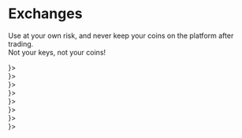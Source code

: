 
# Exchanges

Use at your own risk, and never keep your coins on the platform after trading.  
Not your keys, not your coins!

<Cards>
  <Card title="Exbitron" href="https://exbitron.com/trade?market=XEL-USDT" image icon={<img width={25} src="/exchanges/exbitron_logo.webp" />}>
    <div style={{backgroundImage: `url(/exchanges/exbitron.webp)`}} className={styles.image} />
  </Card>
  <Card title="NonKYC" href="https://nonkyc.io/market/XEL_USDT" image icon={<img width={25} src="/exchanges/nonkyc_logo.webp" />}>
    <div style={{backgroundImage: `url(/exchanges/nonkyc.webp)`}} className={styles.image} />
  </Card>
  <Card title="CoinEx" href="https://www.coinex.com/en/exchange/xel-usdt" image icon={<img width={25} src="/exchanges/coinex_logo.webp" />}>
    <div style={{backgroundImage: `url(/exchanges/coinex.webp)`}} className={styles.image} />
  </Card>
  <Card title="MEXC" href="https://www.mexc.com/exchange/XEL_USDT" image icon={<img width={25} src="/exchanges/mexc_logo.webp" />}>
    <div style={{backgroundImage: `url(/exchanges/mexc.webp)`}} className={styles.image} />
  </Card>
  <Card title="Biconomy" href="https://www.biconomy.com/exchange/XEL_USDT" image icon={<img width={25} src="/exchanges/biconomy_logo.webp" />}>
    <div style={{backgroundImage: `url(/exchanges/biconomy.webp)`}} className={styles.image} />
  </Card>
  <Card title="SafeTrade" href="https://safe.trade/exchange/XEL-USDT" image icon={<img width={25} src="/exchanges/safetrade_logo.webp" />}>
    <div style={{backgroundImage: `url(/exchanges/safetrade.webp)`}} className={styles.image} />
  </Card>
  <Card title="Bit" href="https://www.bit.com/spot?pair=XEL-USDT" image icon={<img width={25} src="/exchanges/bit_logo.webp" />}>
    <div style={{backgroundImage: `url(/exchanges/bit.webp)`}} className={styles.image} />
  </Card>
  <Card title="Trocador" href="https://trocador.app/en/?ref=1JXff8w6Gx&ticker_to=xel" image icon={<img width={25} src="/exchanges/trocador_logo.webp" />}>
    <div style={{backgroundImage: `url(/exchanges/trocador.webp)`}} className={styles.image} />
  </Card>
</Cards>